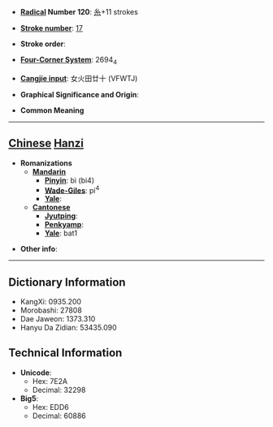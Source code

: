 * '''[[Wiktionary:Chinese radical index| Radical]] Number 120''': [[Wiktionary:Chinese radical index 糸|糸]]+11 strokes

* '''[[Wiktionary:Chinese total strokes index|Stroke number]]''': [[Wiktionary:Chinese total strokes index 17|17]]

* '''Stroke order''': 

* '''[[Wiktionary:Chinese four corner index|Four-Corner System]]''': 2694<sub>4</sub>

* '''[[Wiktionary:Chinese Cangjie index|Cangjie input]]''': 女火田廿十 (VFWTJ)

* '''Graphical Significance and Origin''': 

* '''Common Meaning'''

----

== [[Chinese]] [[Hanzi]] ==

* '''Romanizations'''
** '''[[Mandarin]]'''
*** '''[[Pinyin]]''': bì (bi4)
*** '''[[Wade-Giles]]''': pi<sup>4</sup>
*** '''[[Yale]]''': 
** '''[[Cantonese]]'''
*** '''[[Jyutping]]''':
*** '''[[Penkyamp]]''': 
*** '''[[Yale]]''': bat1

* '''Other info''': 

----

== Dictionary Information ==

* KangXi: 0935.200
* Morobashi: 27808
* Dae Jaweon: 1373.310
* Hanyu Da Zidian: 53435.090

== Technical Information ==

* '''Unicode''':
** Hex: 7E2A
** Decimal: 32298
* '''Big5''':
** Hex: EDD6
** Decimal: 60886